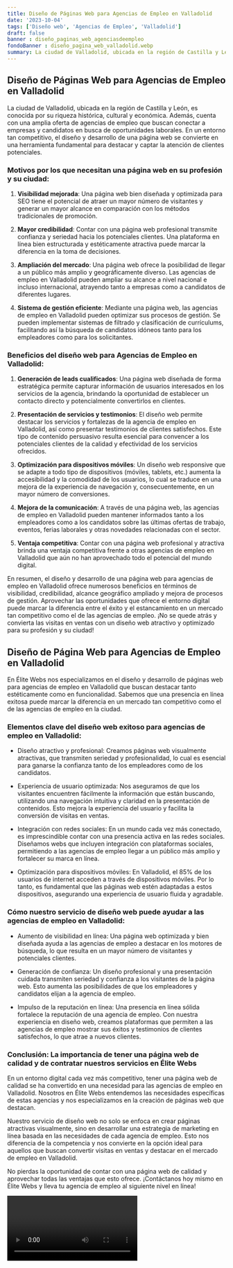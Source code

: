 ```yaml
---
title: Diseño de Páginas Web para Agencias de Empleo en Valladolid
date: '2023-10-04'
tags: ['Diseño web', 'Agencias de Empleo', 'Valladolid']
draft: false
banner : diseño_paginas_web_agenciasdeempleo
fondoBanner : diseño_pagina_web_valladolid.webp
summary: La ciudad de Valladolid, ubicada en la región de Castilla y León, es conocida por su riqueza histórica, cultural y económica. Además, cuenta con una amplia oferta de agencias de empleo que buscan conectar a empresas y candidatos en busca de oportunidades laborales. En un entorno tan competitivo, el diseño y desarrollo de una página web se convierte en una herramienta fundamental para destacar y captar la atención de clientes potenciales.
---
```


## Diseño de Páginas Web para Agencias de Empleo en Valladolid

La ciudad de Valladolid, ubicada en la región de Castilla y León, es conocida por su riqueza histórica, cultural y económica. Además, cuenta con una amplia oferta de agencias de empleo que buscan conectar a empresas y candidatos en busca de oportunidades laborales. En un entorno tan competitivo, el diseño y desarrollo de una página web se convierte en una herramienta fundamental para destacar y captar la atención de clientes potenciales.

### Motivos por los que necesitan una página web en su profesión y su ciudad:

1. **Visibilidad mejorada**: Una página web bien diseñada y optimizada para SEO tiene el potencial de atraer un mayor número de visitantes y generar un mayor alcance en comparación con los métodos tradicionales de promoción.

2. **Mayor credibilidad**: Contar con una página web profesional transmite confianza y seriedad hacia los potenciales clientes. Una plataforma en línea bien estructurada y estéticamente atractiva puede marcar la diferencia en la toma de decisiones.

3. **Ampliación del mercado**: Una página web ofrece la posibilidad de llegar a un público más amplio y geográficamente diverso. Las agencias de empleo en Valladolid pueden ampliar su alcance a nivel nacional e incluso internacional, atrayendo tanto a empresas como a candidatos de diferentes lugares.

4. **Sistema de gestión eficiente**: Mediante una página web, las agencias de empleo en Valladolid pueden optimizar sus procesos de gestión. Se pueden implementar sistemas de filtrado y clasificación de currículums, facilitando así la búsqueda de candidatos idóneos tanto para los empleadores como para los solicitantes.

### Beneficios del diseño web para Agencias de Empleo en Valladolid:

1. **Generación de leads cualificados**: Una página web diseñada de forma estratégica permite capturar información de usuarios interesados en los servicios de la agencia, brindando la oportunidad de establecer un contacto directo y potencialmente convertirlos en clientes.

2. **Presentación de servicios y testimonios**: El diseño web permite destacar los servicios y fortalezas de la agencia de empleo en Valladolid, así como presentar testimonios de clientes satisfechos. Este tipo de contenido persuasivo resulta esencial para convencer a los potenciales clientes de la calidad y efectividad de los servicios ofrecidos.

3. **Optimización para dispositivos móviles**: Un diseño web responsive que se adapte a todo tipo de dispositivos (móviles, tablets, etc.) aumenta la accesibilidad y la comodidad de los usuarios, lo cual se traduce en una mejora de la experiencia de navegación y, consecuentemente, en un mayor número de conversiones.

4. **Mejora de la comunicación**: A través de una página web, las agencias de empleo en Valladolid pueden mantener informados tanto a los empleadores como a los candidatos sobre las últimas ofertas de trabajo, eventos, ferias laborales y otras novedades relacionadas con el sector.

5. **Ventaja competitiva**: Contar con una página web profesional y atractiva brinda una ventaja competitiva frente a otras agencias de empleo en Valladolid que aún no han aprovechado todo el potencial del mundo digital. 

En resumen, el diseño y desarrollo de una página web para agencias de empleo en Valladolid ofrece numerosos beneficios en términos de visibilidad, credibilidad, alcance geográfico ampliado y mejora de procesos de gestión. Aprovechar las oportunidades que ofrece el entorno digital puede marcar la diferencia entre el éxito y el estancamiento en un mercado tan competitivo como el de las agencias de empleo. ¡No se quede atrás y convierta las visitas en ventas con un diseño web atractivo y optimizado para su profesión y su ciudad!

<GifSeo />

<Cta />

## Diseño de Página Web para Agencias de Empleo en Valladolid

En Élite Webs nos especializamos en el diseño y desarrollo de páginas web para agencias de empleo en Valladolid que buscan destacar tanto estéticamente como en funcionalidad. Sabemos que una presencia en línea exitosa puede marcar la diferencia en un mercado tan competitivo como el de las agencias de empleo en la ciudad.

### Elementos clave del diseño web exitoso para agencias de empleo en Valladolid:

- Diseño atractivo y profesional: Creamos páginas web visualmente atractivas, que transmiten seriedad y profesionalidad, lo cual es esencial para ganarse la confianza tanto de los empleadores como de los candidatos.

- Experiencia de usuario optimizada: Nos aseguramos de que los visitantes encuentren fácilmente la información que están buscando, utilizando una navegación intuitiva y claridad en la presentación de contenidos. Esto mejora la experiencia del usuario y facilita la conversión de visitas en ventas.

- Integración con redes sociales: En un mundo cada vez más conectado, es imprescindible contar con una presencia activa en las redes sociales. Diseñamos webs que incluyen integración con plataformas sociales, permitiendo a las agencias de empleo llegar a un público más amplio y fortalecer su marca en línea.

- Optimización para dispositivos móviles: En Valladolid, el 85% de los usuarios de internet acceden a través de dispositivos móviles. Por lo tanto, es fundamental que las páginas web estén adaptadas a estos dispositivos, asegurando una experiencia de usuario fluida y agradable.

### Cómo nuestro servicio de diseño web puede ayudar a las agencias de empleo en Valladolid:

- Aumento de visibilidad en línea: Una página web optimizada y bien diseñada ayuda a las agencias de empleo a destacar en los motores de búsqueda, lo que resulta en un mayor número de visitantes y potenciales clientes.

- Generación de confianza: Un diseño profesional y una presentación cuidada transmiten seriedad y confianza a los visitantes de la página web. Esto aumenta las posibilidades de que los empleadores y candidatos elijan a la agencia de empleo.

- Impulso de la reputación en línea: Una presencia en línea sólida fortalece la reputación de una agencia de empleo. Con nuestra experiencia en diseño web, creamos plataformas que permiten a las agencias de empleo mostrar sus éxitos y testimonios de clientes satisfechos, lo que atrae a nuevos clientes.

### Conclusión: La importancia de tener una página web de calidad y de contratar nuestros servicios en Élite Webs

En un entorno digital cada vez más competitivo, tener una página web de calidad se ha convertido en una necesidad para las agencias de empleo en Valladolid. Nosotros en Élite Webs entendemos las necesidades específicas de estas agencias y nos especializamos en la creación de páginas web que destacan.

Nuestro servicio de diseño web no solo se enfoca en crear páginas atractivas visualmente, sino en desarrollar una estrategia de marketing en línea basada en las necesidades de cada agencia de empleo. Esto nos diferencia de la competencia y nos convierte en la opción ideal para aquellos que buscan convertir visitas en ventas y destacar en el mercado de empleo en Valladolid.

No pierdas la oportunidad de contar con una página web de calidad y aprovechar todas las ventajas que esto ofrece. ¡Contáctanos hoy mismo en Élite Webs y lleva tu agencia de empleo al siguiente nivel en línea!

<Video />

<CtaBot job='Agencias de Empleo' city='Valladolid'/>

<Gmaps query='Valladolid+españa+maps' />
